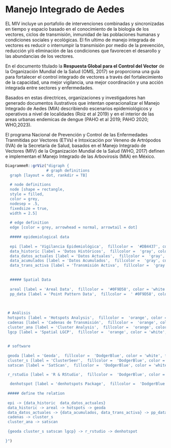 # Manejo Integrado de Aedes


EL MIV incluye un portafolio de intervenciones combinadas y sincronizadas en tiempo y espacio basado en el conocimiento de la biología de los vectores, ciclos de transmisión, inmunidad de las poblaciones humanas y condiciones sociales y ecológicas. El fin ultimo de manejo integrada de vectores es reducir o interrumpir la transmisión por medio de la prevención, reducción y/ó eliminación de las condiciones que favorecen el desarollo y las abundancias de los vectores. 

En el documento títulado la **Respuesta Global para el Control del Vector** de la Organización Mundial de la Salud (OMS, 2017) se proporciona una guía para fortalecer el control integrado de vectores a través del fortalecimiento de la capacidad, una mejor vigilancia, una mejor coordinación y una acción integrada entre sectores y enfermedades. 

Basados en estas directrices, organizaciones y investigadores han generado documentos ilustrativos que intentan operacionalizar el Manejo Integrado de Aedes (MIA) describiendo escenarios epidemiológicos y operativos a nivel de localidades (Roiz et al 2019) y en el interior de las areas urbanas endemicas de dengue (PAHO et al 2019; PAHO 2020; WHO,2023). 

El programa Nacional de Prevención y Control de las Enfermedades Tranmitidas por Vectores (ETVs) e Intoxicación por  Veneno de Artrópodos (IVA) de la Secretaría de Salud, basados en el Manejo Integrado de Vectores (MIV) de la Organización Mundial de la Salud (WHO, 2017) definen e implementan el Manejo Integrado de las Arbovirosis (MIA) en México.



```r
DiagrammeR::grViz("digraph {
                  # graph definitions
  graph [layout = dot, rankdir = TB]
  
  # node definitions
  node [shape = rectangle, 
  style = filled, 
  color = grey, 
  nodesep = .5,
  fixedsize = true, 
  width = 2.5] 
  
  # edge definition
  edge [color = grey, arrowhead = normal, arrowtail = dot]
  
  ##### epidemiological data
  
  epi [label = 'Vigilancia Epidemiológica',  fillcolor =  '#DB4437', color = 'white', fontcolor = 'white']
  data_historic [label = 'Datos Históricos',  fillcolor =  'gray', color = 'white', fontcolor = 'white']
  data_datos_actuales [label = 'Datos Actuales',  fillcolor =  'gray', color = 'white', fontcolor = 'white']
  data_acumulados [label = 'Datos Acumulados',  fillcolor =  'gray', color = 'white', fontcolor = 'white']
  data_trans_activa [label = 'Transmisión Activa',  fillcolor =  'gray', color = 'white', fontcolor = 'white']
  
  
  ##### Spatial Data
  
  areal [label = 'Areal Data',  fillcolor =  '#0F9D58', color = 'white', fontcolor = 'white']
  pp_data [label = 'Point Pattern Data',  fillcolor =  ' #0F9D58', color = 'white', fontcolor = 'white']
  
  
 
 # Análisis 
 hotspots [label = 'Hotspots Analysis',  fillcolor =  'orange', color = 'white', fontcolor = 'black']
 cadenas [label = 'Cadenas de Transmisión',  fillcolor =  'orange', color = 'white', fontcolor = 'black']
 cluster_ana [label = 'Cluster Analysis',  fillcolor =  'orange', color = 'white', fontcolor = 'black']
 lgcp [label = 'Spatial LGCP',  fillcolor =  'orange', color = 'white', fontcolor = 'black']
 
 
 # software
 
 geoda [label = 'Geoda',  fillcolor =  'DodgerBlue', color = 'white', fontcolor = 'white']
 cluster_s [label = 'ClusterSeer',  fillcolor =  'DodgerBlue', color = 'white', fontcolor = 'white']
 satscan [label = 'SatScan',  fillcolor =  'DodgerBlue', color = 'white', fontcolor = 'white']
 
 r_rstudio [label = 'R & RStudio',  fillcolor =  'DodgerBlue', color = 'white', fontcolor = 'white']

  denhotspot [label = 'denhotspots Package',  fillcolor =  'DodgerBlue', color = 'white', fontcolor = 'white'] 
 
 ##### define the relation
 
 epi -> {data_historic  data_datos_actuales}
 data_historic -> areal -> hotspots -> geoda
 data_datos_actuales -> {data_acumulados, data_trans_activa} -> pp_data -> {cadenas cluster_ana lgcp}
 cadenas -> cluster_s
 cluster_ana -> satscan
 
 {geoda cluster_s satscan lgcp} -> r_rstudio -> denhotspot
 
}")

```




